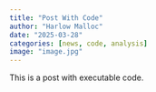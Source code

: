 ```yaml
---
title: "Post With Code"
author: "Harlow Malloc"
date: "2025-03-28"
categories: [news, code, analysis]
image: "image.jpg"
---
```


This is a post with executable code.
